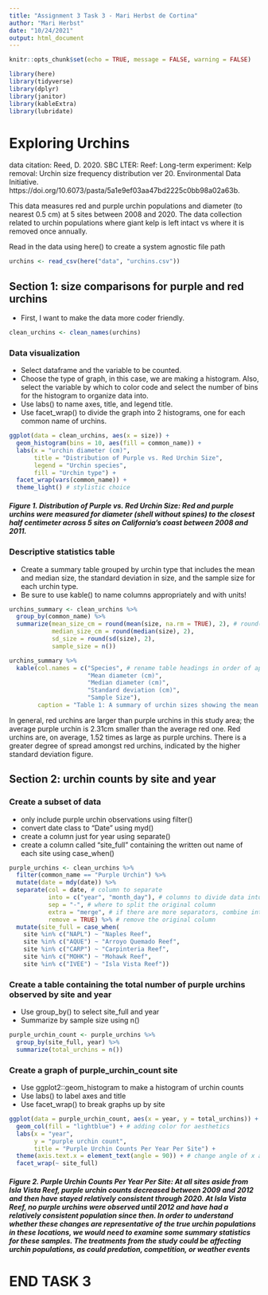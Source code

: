 ```yaml
---
title: "Assignment 3 Task 3 - Mari Herbst de Cortina"
author: "Mari Herbst"
date: "10/24/2021"
output: html_document
---
```


```r
knitr::opts_chunk$set(echo = TRUE, message = FALSE, warning = FALSE)

library(here)
library(tidyverse)
library(dplyr)
library(janitor)
library(kableExtra)
library(lubridate)
```

# Exploring Urchins

data citation: Reed, D. 2020. SBC LTER: Reef: Long-term experiment: Kelp removal: Urchin size frequency distribution ver 20. Environmental Data Initiative. https://doi.org/10.6073/pasta/5a1e9ef03aa47bd2225c0bb98a02a63b. 

This data measures red and purple urchin populations and diameter (to nearest 0.5 cm) at 5 sites between 2008 and 2020. The data collection related to urchin populations where giant kelp is left intact vs where it is removed once annually.

Read in the data using here() to create a system agnostic file path

```r
urchins <- read_csv(here("data", "urchins.csv"))
```

## Section 1: size comparisons for purple and red urchins

- First, I want to make the data more coder friendly.

```r
clean_urchins <- clean_names(urchins)
```


### Data visualization

- Select dataframe and the variable to be counted.
- Choose the type of graph, in this case, we are making a histogram. Also, select the variable by which to color code and select the number of bins for the histogram to organize data into.
- Use labs() to name axes, title, and legend title.
- Use facet_wrap() to divide the graph into 2 histograms, one for each common name of urchins.

```r
ggplot(data = clean_urchins, aes(x = size)) +
  geom_histogram(bins = 10, aes(fill = common_name)) +
  labs(x = "urchin diameter (cm)",
       title = "Distribution of Purple vs. Red Urchin Size",
       legend = "Urchin species",
       fill = "Urchin type") +
  facet_wrap(vars(common_name)) +
  theme_light() # stylistic choice
```



##### Figure 1. Distribution of Purple vs. Red Urchin Size: Red and purple urchins were measured for diameter (shell without spines) to the closest half centimeter across 5 sites on California's coast between 2008 and 2011.

### Descriptive statistics table

- Create a summary table grouped by urchin type that includes the mean and median size, the standard deviation in size, and the sample size for each urchin type.
- Be sure to use kable() to name columns appropriately and with units!

```r
urchins_summary <- clean_urchins %>%
  group_by(common_name) %>%
  summarize(mean_size_cm = round(mean(size, na.rm = TRUE), 2), # round(, #) indicates how many digits will be reported
            median_size_cm = round(median(size), 2),
            sd_size = round(sd(size), 2),
            sample_size = n())

urchins_summary %>%
  kable(col.names = c("Species", # rename table headings in order of appearance
                      "Mean diameter (cm)",
                      "Median diameter (cm)",
                      "Standard deviation (cm)",
                      "Sample Size"),
        caption = "Table 1: A summary of urchin sizes showing the mean and median size, standard deviation in size, and sample size of each type of urchin that was studied.") # add table caption
```

In general, red urchins are larger than purple urchins in this study area; the average purple urchin is 2.31cm smaller than the average red one. Red urchins are, on average, 1.52 times as large as purple urchins. There is a greater degree of spread amongst red urchins, indicated by the higher standard deviation figure.


## Section 2: urchin counts by site and year

### Create a subset of data

- only include purple urchin observations using filter()
- convert date class to "Date" using myd()
- create a column just for year using separate()
- create a column called "site_full" containing the written out name of each site using case_when()

```r
purple_urchins <- clean_urchins %>%
  filter(common_name == "Purple Urchin") %>%
  mutate(date = mdy(date)) %>%
  separate(col = date, # column to separate 
           into = c("year", "month_day"), # columns to divide data into
           sep = "-", # where to split the original column
           extra = "merge", # if there are more separators, combine into the secondary column
           remove = TRUE) %>% # remove the original column
  mutate(site_full = case_when(
    site %in% c("NAPL") ~ "Naples Reef",
    site %in% c("AQUE") ~ "Arroyo Quemado Reef",
    site %in% c("CARP") ~ "Carpinteria Reef",
    site %in% c("MOHK") ~ "Mohawk Reef",
    site %in% c("IVEE") ~ "Isla Vista Reef"))
```

### Create a table containing the total number of purple urchins observed by site and year

- Use group_by() to select site_full and year
- Summarize by sample size using n()

```r
purple_urchin_count <- purple_urchins %>%
  group_by(site_full, year) %>%
  summarize(total_urchins = n())
```

### Create a graph of purple_urchin_count site

- Use ggplot2::geom_histogram to make a histogram of urchin counts
- Use labs() to label axes and title
- Use facet_wrap() to break graphs up by site

```r
ggplot(data = purple_urchin_count, aes(x = year, y = total_urchins)) +
  geom_col(fill = "lightblue") + # adding color for aesthetics
  labs(x = "year",
       y = "purple urchin count",
       title = "Purple Urchin Counts Per Year Per Site") +
  theme(axis.text.x = element_text(angle = 90)) + # change angle of x axis values to make easier to read
  facet_wrap(~ site_full)
```

##### Figure 2. Purple Urchin Counts Per Year Per Site: At all sites aside from Isla Vista Reef, purple urchin counts decreased between 2009 and 2012 and then have stayed relatively consistent through 2020. At Isla Vista Reef, no purple urchins were observed until 2012 and have had a relatively consistent population since then. In order to understand whether these changes are representative of the true urchin populations in these locations, we would need to examine some summary statistics for these samples. The treatments from the study could be affecting urchin populations, as could predation, competition, or weather events

# END TASK 3
